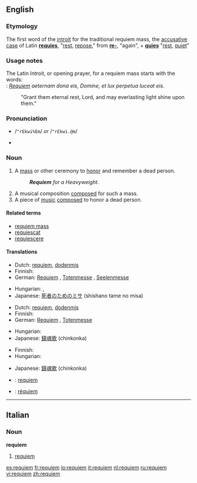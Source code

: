 {{wikipedia}}
==English==

===Etymology===
The first word of the [[introit]] for the traditional requiem mass, the [[accusative case]] of Latin '''[[requies]]''', "[[rest]], [[repose]]," from '''[[re-]]''', "again", + '''[[quies]]''' "[[rest]], [[quiet]]"

===Usage notes===
The Latin Introit, or opening prayer, for a requiem mass starts with the words:<br>
: ''[[Requiem]] aeternam dona eis, Domine, et lux perpetua luceat eis.''
: "Grant them eternal rest, Lord, and may everlasting light shine upon them."

===Pronunciation===
* {{SAMPA}} /<tt>"rEkwi%Em</tt>/ ''or'' /<tt>"rEkwi.@m</tt>/
* {{IPA|/ˈrɛkwiˌɛm/ ''or'' /ˈrɛkwi.əm/}}

===Noun===
{{en-noun}}

# A [[mass]] or other ceremony to [[honor]] and remember a dead person.
#: '''''Requiem''' for a Heavyweight.''
# A musical composition [[composed]] for such a mass.
# A piece of [[music]] [[composed]] to honor a dead person.  <!--specifically not religious mourners-->

====Related terms====
* [[requiem mass]]
* [[requiescat]]
* [[requiescere]]

====Translations====
{{trans-top|a mass or other ceremony to honor and remember a dead person}}
* Dutch: [[requiem#Dutch|requiem]], [[dodenmis]]
* Finnish: {{t-|fi|sielunmessu}}
* German: [[Requiem#German|Requiem]] {{n}}, [[Totenmesse]] {{f}}, [[Seelenmesse]] {{f}}
{{trans-mid}}
* Hungarian: {{t|hu|rekviem}}, {{t|hu|gyászmise}}
* Japanese: [[死者のためのミサ]] (shishano tame no misa)
{{trans-bottom}}

{{trans-top|a musical composition composed for such a mass}}
* Dutch: [[requiem#Dutch|requiem]], [[dodenmis]]
* Finnish: {{t-|fi|requiem}}
* German: [[Requiem#German|Requiem]] {{n}}, [[Totenmesse]] {{f}}
{{trans-mid}}
* Hungarian: {{t|hu|rekviem}}
* Japanese: [[鎮魂歌]] (chinkonka)
{{trans-bottom}}

{{trans-top|a piece of music composed to honor a dead person}}
* Finnish: {{t-|fi|requiem}}
* Hungarian: {{t|hu|rekviem}}
{{trans-mid}}
* Japanese: [[鎮魂歌]] (chinkonka)
{{trans-bottom}}

{{checktrans-top}}
* {{ttbc|Italian}}: [[requiem#Italian|requiem]]
* {{ttbc|Spanish}}: [[réquiem]]
{{trans-bottom}}

----

==Italian==

===Noun===
'''requiem'''  {{m}}

# [[requiem#English|requiem]]

[[es:requiem]]
[[fr:requiem]]
[[io:requiem]]
[[it:requiem]]
[[nl:requiem]]
[[ru:requiem]]
[[vi:requiem]]
[[zh:requiem]]